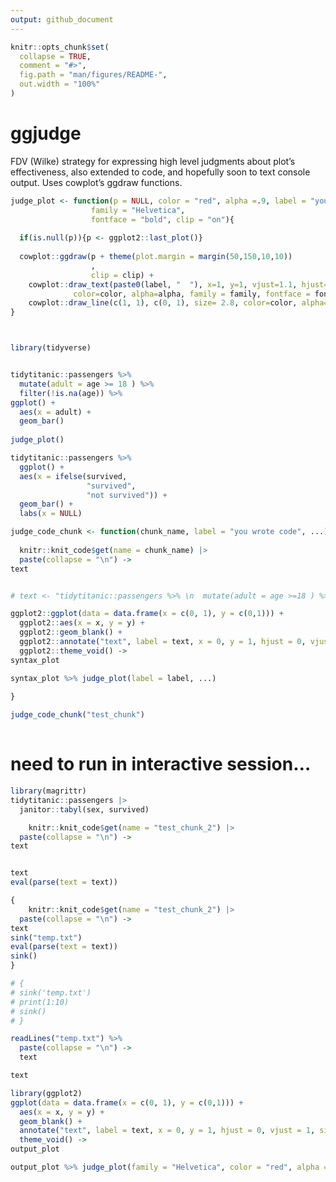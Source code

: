 ```yaml
---
output: github_document
---
```


<!-- README.md is generated from README.Rmd. Please edit that file -->

```r
knitr::opts_chunk$set(
  collapse = TRUE,
  comment = "#>",
  fig.path = "man/figures/README-",
  out.width = "100%"
)
```

# ggjudge

FDV (Wilke) strategy for expressing high level judgments about plot's effectiveness, also extended to code, and hopefully soon to text console output. Uses cowplot's ggdraw functions.

<!-- badges: start -->
<!-- badges: end -->



```r

judge_plot <- function(p = NULL, color = "red", alpha =.9, label = "you made\na plot", 
                  family = "Helvetica",
                  fontface = "bold", clip = "on"){
  
  if(is.null(p)){p <- ggplot2::last_plot()}
  
  cowplot::ggdraw(p + theme(plot.margin = margin(50,150,10,10))
                  ,
                  clip = clip) +
    cowplot::draw_text(paste0(label, "  "), x=1, y=1, vjust=1.1, hjust=1.1, size=35, angle = 0,
              color=color, alpha=alpha, family = family, fontface = fontface) +
    cowplot::draw_line(c(1, 1), c(0, 1), size= 2.8, color=color, alpha=alpha)
}



library(tidyverse)


tidytitanic::passengers %>% 
  mutate(adult = age >= 18 ) %>% 
  filter(!is.na(age)) %>% 
ggplot() + 
  aes(x = adult) + 
  geom_bar()
  
judge_plot()

```







```r
tidytitanic::passengers %>% 
  ggplot() + 
  aes(x = ifelse(survived, 
                 "survived",
                 "not survived")) + 
  geom_bar() + 
  labs(x = NULL)
```



```r

judge_code_chunk <- function(chunk_name, label = "you wrote code", ...){
  
  knitr::knit_code$get(name = chunk_name) |>  
  paste(collapse = "\n") ->
text


# text <- "tidytitanic::passengers %>% \n  mutate(adult = age >=18 ) %>% \n  filter(!is.na(age)) %>% \nggplot() + \n  aes(x = adult) + \n  geom_bar()"

ggplot2::ggplot(data = data.frame(x = c(0, 1), y = c(0,1))) +
  ggplot2::aes(x = x, y = y) +
  ggplot2::geom_blank() +
  ggplot2::annotate("text", label = text, x = 0, y = 1, hjust = 0, vjust = 1, size = 5, family = "Courier") + 
  ggplot2::theme_void() ->
syntax_plot

syntax_plot %>% judge_plot(label = label, ...)
  
}

judge_code_chunk("test_chunk")
  
```


# need to run in interactive session...

```r
library(magrittr)
tidytitanic::passengers |> 
  janitor::tabyl(sex, survived)
```


```r
    knitr::knit_code$get(name = "test_chunk_2") |>  
  paste(collapse = "\n") ->
text


text
eval(parse(text = text))

{
    knitr::knit_code$get(name = "test_chunk_2") |>  
  paste(collapse = "\n") ->
text
sink("temp.txt")
eval(parse(text = text))
sink()
}

# {
# sink('temp.txt')
# print(1:10)
# sink()
# }
```

```r
readLines("temp.txt") %>% 
  paste(collapse = "\n") ->
  text

text

library(ggplot2)
ggplot(data = data.frame(x = c(0, 1), y = c(0,1))) +
  aes(x = x, y = y) +
  geom_blank() +
  annotate("text", label = text, x = 0, y = 1, hjust = 0, vjust = 1, size = 5, family = "Courier") + 
  theme_void() ->
output_plot

output_plot %>% judge_plot(family = "Helvetica", color = "red", alpha = .9, label = "awkward", fontface = "bold")
```

